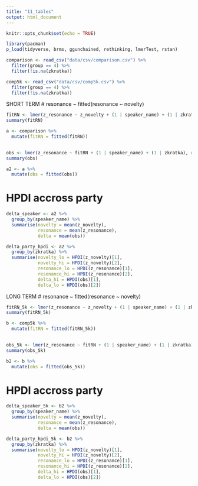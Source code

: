 ```yaml
---
title: "11_tables"
output: html_document
---
```


```r
knitr::opts_chunk$set(echo = TRUE)

library(pacman)
p_load(tidyverse, brms, ggunchained, rethinking, lmerTest, rstan)
```

```r
comparison <- read_csv("data/csv/comparison.csv") %>%
  filter(group == 4) %>%
  filter(!is.na(zkratka))

comp5k <- read_csv("data/csv/comp5k.csv") %>%
  filter(group == 4) %>%
  filter(!is.na(zkratka))
```

SHORT TERM
# resonance ~ fitted(resonance ~ novelty)
```r
fitRN <- lmer(z_resonance ~ z_novelty + (1 | speaker_name) + (1 | zkratka), data = comparison)
summary(fitRN)

a <- comparison %>%
  mutate(fitRN = fitted(fitRN))
  

obs <- lmer(z_resonance ~ fitRN + (1 | speaker_name) + (1 | zkratka), data = a)
summary(obs)

a2 <- a %>%
  mutate(obs = fitted(obs))
```

# HPDI accross party
```r
delta_speaker <- a2 %>%
  group_by(speaker_name) %>%
  summarise(novelty = mean(z_novelty), 
            resonance = mean(z_resonance),
            delta = mean(obs))

delta_party_hpdi <- a2 %>%
  group_by(zkratka) %>%
  summarise(novelty_lo = HPDI(z_novelty)[1], 
            novelty_hi = HPDI(z_novelty)[2], 
            resonance_lo = HPDI(z_resonance)[1], 
            resonance_hi = HPDI(z_resonance)[2],
            delta_hi = HPDI(obs)[1],
            delta_lo = HPDI(obs)[2])

```


LONG TERM
# resonance ~ fitted(resonance ~ novelty)
```r
fitRN_5k <- lmer(z_resonance ~ z_novelty + (1 | speaker_name) + (1 | zkratka), data = comp5k)
summary(fitRN_5k)

b <- comp5k %>%
  mutate(fitRN = fitted(fitRN_5k))
  

obs_5k <- lmer(z_resonance ~ fitRN + (1 | speaker_name) + (1 | zkratka), data = b)
summary(obs_5k)

b2 <- b %>%
  mutate(obs = fitted(obs_5k))
```

# HPDI accross party
```r
delta_speaker_5k <- b2 %>%
  group_by(speaker_name) %>%
  summarise(novelty = mean(z_novelty), 
            resonance = mean(z_resonance),
            delta = mean(obs))

delta_party_hpdi_5k <- b2 %>%
  group_by(zkratka) %>%
  summarise(novelty_lo = HPDI(z_novelty)[1], 
            novelty_hi = HPDI(z_novelty)[2], 
            resonance_lo = HPDI(z_resonance)[1], 
            resonance_hi = HPDI(z_resonance)[2],
            delta_hi = HPDI(obs)[1],
            delta_lo = HPDI(obs)[2])

```

